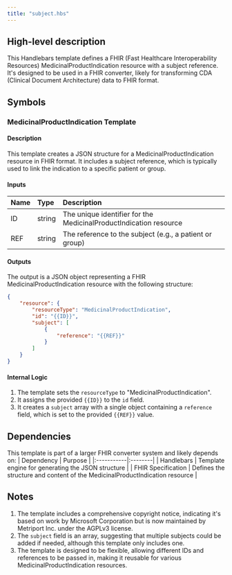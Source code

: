 ```yaml
---
title: "subject.hbs"
---
```


## High-level description
This Handlebars template defines a FHIR (Fast Healthcare Interoperability Resources) MedicinalProductIndication resource with a subject reference. It's designed to be used in a FHIR converter, likely for transforming CDA (Clinical Document Architecture) data to FHIR format.

## Symbols

### MedicinalProductIndication Template
#### Description
This template creates a JSON structure for a MedicinalProductIndication resource in FHIR format. It includes a subject reference, which is typically used to link the indication to a specific patient or group.

#### Inputs
| Name | Type | Description |
|:-----|:-----|:------------|
| ID   | string | The unique identifier for the MedicinalProductIndication resource |
| REF  | string | The reference to the subject (e.g., a patient or group) |

#### Outputs
The output is a JSON object representing a FHIR MedicinalProductIndication resource with the following structure:

```json
{
    "resource": {
        "resourceType": "MedicinalProductIndication",
        "id": "{{ID}}",
        "subject": [
            {
                "reference": "{{REF}}"
            }
        ]
    }
}
```

#### Internal Logic
1. The template sets the `resourceType` to "MedicinalProductIndication".
2. It assigns the provided `{{ID}}` to the `id` field.
3. It creates a `subject` array with a single object containing a `reference` field, which is set to the provided `{{REF}}` value.

## Dependencies
This template is part of a larger FHIR converter system and likely depends on:
| Dependency | Purpose |
|:-----------|:--------|
| Handlebars | Template engine for generating the JSON structure |
| FHIR Specification | Defines the structure and content of the MedicinalProductIndication resource |

## Notes
1. The template includes a comprehensive copyright notice, indicating it's based on work by Microsoft Corporation but is now maintained by Metriport Inc. under the AGPLv3 license.
2. The `subject` field is an array, suggesting that multiple subjects could be added if needed, although this template only includes one.
3. The template is designed to be flexible, allowing different IDs and references to be passed in, making it reusable for various MedicinalProductIndication resources.